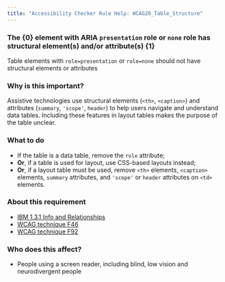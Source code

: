 ```yaml
---
title: "Accessibility Checker Rule Help: WCAG20_Table_Structure"
---
```


<div className="toolHelp">
<Row>
<Column colLg={16} colMd={8} colSm={4} className="toolHead">

### The {0} element with ARIA `presentation` role or `none` role has structural element(s) and/or attribute(s) {1}

<div id="locLevel"></div>

Table elements with `role=presentation` or `role=none` should not have structural elements or attributes

</Column>
</Row>
<Row>
<Column colLg={11} colMd={5} colSm={4} className="toolMain">

### Why is this important?

Assistive technologies use structural elements (`<th>`, `<caption>`) and attributes (`summary`, `'scope'`, `header`) to help users navigate and understand data tables. Including these features in layout tables makes the purpose of the table unclear.

<div id="locSnippet"></div>

### What to do

 * If the table is a data table, remove the `role` attribute;
 * **Or**, if a table is used for layout, use CSS-based layouts instead;
 * **Or**, if a layout table must be used, remove `<th>` elements, `<caption>` elements, `summary` attributes, and `'scope'` or `header` attributes on `<td>` elements.

</Column>
<Column colLg={5} colMd={3} colSm={4} className="toolLeft">

### About this requirement

* [IBM 1.3.1 Info and Relationships](https://www.ibm.com/able/requirements/requirements/#1_3_1)
* [WCAG technique F46](https://www.w3.org/WAI/WCAG21/Techniques/failures/F46.html)
* [WCAG technique F92](https://www.w3.org/WAI/WCAG21/Techniques/failures/F92.html)

### Who does this affect?

* People using a screen reader, including blind, low vision and neurodivergent people

</Column>
</Row>
</div>

